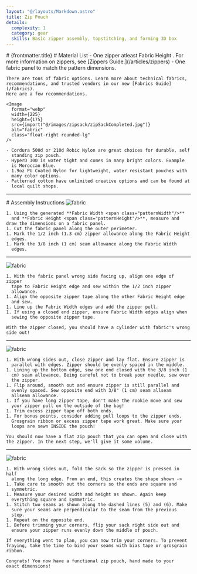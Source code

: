 ```yaml
---
layout: "@/layouts/Markdown.astro"
title: Zip Pouch
details:
  complexity: 1
  category: gear
  skills: Basic zipper assembly, topstitching, and forming 3D box
---
```



<Card class="prose max-w-none">
  # {frontmatter.title}
  <ZipPouch/>
</Card>

<CenteredSection>
  # Material List

  <DividedSection header="Getting Started">
    - One zipper atleast Fabric Height <span class="patternHeight"/>.
    For more information on zippers, see [Zippers Guide.](/articles/zippers)
    - One fabric panel to match the pattern dimensions.

    There are tons of fabric options. Learn more about technical fabrics,
    recommendations, and trusted vendors in our new [Fabrics Guide](/fabrics).
    Here are a few recommendations.

    <Image
      format="webp"
      width={225}
      height={175}
      src={import("@/images/zipsack/zipSackCompleted.jpg")}
      alt="fabric"
      class="float-right rounded-lg"
    />

    - Cordura 500d or 210d Robic Nylon are great choices for durable, self
      standing zip pouch.
    - HyperD 300 is water tight and comes in many bright colors. Example
      is Moroccan Blue.
    - 1.9oz PU Coated Nylon for lightweight, water resistant pouches with
      many color options.
    - Patterned cotton have unlimited creative options and can be found at
      local quilt shops.

  </DividedSection>

</CenteredSection>

---

<CenteredSection>
  # Assembly Instructions

  <DividedSection header="Measure and Cut Fabric">
    <Image
      format="webp"
      width={225}
      height={175}
      src={import("@/images/zipsack/zipInstr1.png")}
      alt="fabric"
      class="float-right rounded-lg"
    />

    1. Using the generated **Fabric Width <span class="patternWidth"/>**
      and **Fabric Height <span class="patternHeight"/>**, measure and draw the dimensions on a fabric panel.
    1. Cut the fabric panel along the outer perimeter.
    1. Mark the 1/2 inch (1.3 cm) zipper allowance along the Fabric Height
      edges.
    1. Mark the 3/8 inch (1 cm) seam allowance along the Fabric Width
      edges.

  </DividedSection>

  ---

  <DividedSection header="Attach Zipper">
    <Image
      format="webp"
      width={225}
      height={175}
      src={import("@/images/zipsack/zipInstr2.png")}
      alt="fabric"
      class="float-right rounded-lg"
    />

    1. With the fabric panel wrong side facing up, align one edge of zipper
      tape to Fabric Height edge and sew within the 1/2 inch zipper
      allowance.
    1. Align the opposite zipper tape along the other Fabric Height edge
      and sew.
    1. Line up the Fabric Width edges and add the zipper pull.
    1. If using a closed end zipper, ensure Fabric Width edges align when
      sewing the opposite zipper tape.

    With the zipper closed, you should have a cylinder with fabric's wrong
    side out!

  </DividedSection>

  ---

  <DividedSection header="Close Zip Pouch Ends">
    <Image
      format="webp"
      width={225}
      height={250}
      src={import("@/images/zipsack/zipInstr3.png")}
      alt="fabric"
      class="float-right rounded-lg"
    />

    1. With wrong sides out, close zipper and lay flat. Ensure zipper is
      parallel with edges. Zipper should be evenly spaced in the middle.
    1. Lining up the bottom edge, sew one end closed with the 3/8 inch (1
      cm) seam allowance. Being careful not to break your needle, sew over
      the zipper.
    1. Flip around, smooth out and ensure zipper is still parallel and
      evenly spaced. Sew opposite end with 3/8" (1 cm) seam allseam
      allseam allowance.
    1. If you have long zipper tape, don't make the rookie move and sew
      your zipper pull on the outside of the bag!
    1. Trim excess zipper tape off both ends.
    1. For bonus points, consider adding pull loops to the zipper ends.
      Grosgrain ribbon or excess zipper tape work great. Make sure your
      loops are sewn INSIDE the pouch!

    You should now have a flat zip pouch that you can open and close with
    the zipper. In the next step, we'll give it some volume.

  </DividedSection>

  ---

  <DividedSection header="Square Up the Ends">
    <Image
      format="webp"
      width={225}
      height={150}
      src={import("@/images/zipsack/zipInstr4.png")}
      alt="fabric"
      class="float-right rounded-lg"
    />

    1. With wrong sides out, fold the sack so the zipper is pressed in half
      along the long edge. From an end, this creates the shape shown ->
    1. Take care to smooth out the corners so the ends are square and
      symmetric.
    1. Measure your desired width and height as shown. Again keep
      everything square and symmetric.
    1. Stitch two seams as shown along the dashed lines (5) and (6). Make
      sure your seams are perpendicular to the seam from the previous
      step.
    1. Repeat on the opposite end.
    1. Before trimming your corners, flip your sack right side out and
      ensure your zipper runs evenly down the middle of pouch.

    If everything went to plan, you can now trim your corners. To prevent
    fraying, take the time to bind your seams with bias tape or grosgrain
    ribbon.

    Congrats! You now have a functional zip pouch, hand made to your
    exact dimensions!
  </DividedSection>
</CenteredSection>